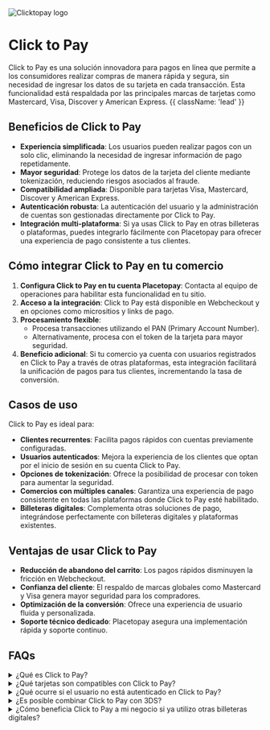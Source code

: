 

<div className='flex items-center gap-3'>
<Image src={click_to_pay} alt="Clicktopay logo" className="h-8 w-10 my-0" unoptimized />
<h1 className='my-0'>Click to Pay</h1> 
</div>

Click to Pay es una solución innovadora para pagos en línea que permite a los consumidores realizar compras de manera rápida y segura, sin necesidad de ingresar los datos de su tarjeta en cada transacción. Esta funcionalidad está respaldada por las principales marcas de tarjetas como Mastercard, Visa, Discover y American Express. {{ className: 'lead' }}

## Beneficios de Click to Pay

- **Experiencia simplificada**: Los usuarios pueden realizar pagos con un solo clic, eliminando la necesidad de ingresar información de pago repetidamente.
- **Mayor seguridad**: Protege los datos de la tarjeta del cliente mediante tokenización, reduciendo riesgos asociados al fraude.
- **Compatibilidad ampliada**: Disponible para tarjetas Visa, Mastercard, Discover y American Express.
- **Autenticación robusta**: La autenticación del usuario y la administración de cuentas son gestionadas directamente por Click to Pay.
- **Integración multi-plataforma**: Si ya usas Click to Pay en otras billeteras o plataformas, puedes integrarlo fácilmente con Placetopay para ofrecer una experiencia de pago consistente a tus clientes.

## Cómo integrar Click to Pay en tu comercio

1. **Configura Click to Pay en tu cuenta Placetopay**: Contacta al equipo de operaciones para habilitar esta funcionalidad en tu sitio.
2. **Acceso a la integración**: Click to Pay está disponible en Webcheckout y en opciones como micrositios y links de pago.
3. **Procesamiento flexible**:
   - Procesa transacciones utilizando el PAN (Primary Account Number).
   - Alternativamente, procesa con el token de la tarjeta para mayor seguridad.
4. **Beneficio adicional**: Si tu comercio ya cuenta con usuarios registrados en Click to Pay a través de otras plataformas, esta integración facilitará la unificación de pagos para tus clientes, incrementando la tasa de conversión.

## Casos de uso

Click to Pay es ideal para:
- **Clientes recurrentes**: Facilita pagos rápidos con cuentas previamente configuradas.
- **Usuarios autenticados**: Mejora la experiencia de los clientes que optan por el inicio de sesión en su cuenta Click to Pay.
- **Opciones de tokenización**: Ofrece la posibilidad de procesar con token para aumentar la seguridad.
- **Comercios con múltiples canales**: Garantiza una experiencia de pago consistente en todas las plataformas donde Click to Pay esté habilitado.
- **Billeteras digitales**: Complementa otras soluciones de pago, integrándose perfectamente con billeteras digitales y plataformas existentes.

## Ventajas de usar Click to Pay

- **Reducción de abandono del carrito**: Los pagos rápidos disminuyen la fricción en Webcheckout.
- **Confianza del cliente**: El respaldo de marcas globales como Mastercard y Visa genera mayor seguridad para los compradores.
- **Optimización de la conversión**: Ofrece una experiencia de usuario fluida y personalizada.
- **Soporte técnico dedicado**: Placetopay asegura una implementación rápida y soporte continuo.

## FAQs

<details>
<summary>¿Qué es Click to Pay?</summary>
<p>Click to Pay es una solución de pago en línea que permite a los usuarios almacenar información de sus tarjetas para realizar compras rápidas y seguras sin necesidad de ingresarla manualmente en cada transacción.</p>
</details>

<details>
<summary>¿Qué tarjetas son compatibles con Click to Pay?</summary>
<p>Click to Pay es compatible con tarjetas Mastercard, Visa, Discover y American Express.</p>
</details>

<details>
<summary>¿Qué ocurre si el usuario no está autenticado en Click to Pay?</summary>
<p>En este caso, la transacción se procesará utilizando el número completo de la tarjeta (FPAN).</p>
</details>

<details>
<summary>¿Es posible combinar Click to Pay con 3DS?</summary>
<p>Sí, Click to Pay puede combinarse con 3D Secure para mejorar la autenticación en las transacciones, tanto utilizando el PAN como el token de la tarjeta.</p>
</details>

<details>
<summary>¿Cómo beneficia Click to Pay a mi negocio si ya utilizo otras billeteras digitales?</summary>
<p>Click to Pay complementa tus soluciones de pago existentes, ofreciendo una opción segura y reconocida globalmente. Además, su integración con Placetopay facilita la unificación de métodos de pago, mejorando la experiencia del cliente y aumentando las tasas de conversión.</p>
</details>